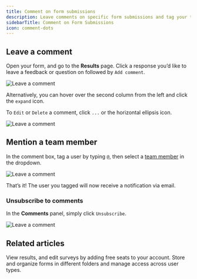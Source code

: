 ```yaml
---
title: Comment on form submissions
description: Leave comments on specific form submissions and tag your teammates to collaborate and start focused discussions. Automatically notify them via email to keep them in the loop.
sidebarTitle: Comment on Form Submissions
icon: comment-dots
---
```


## Leave a comment

Open your form, and go to the **Results** page. Click a response you’d like to leave a feedback or question on followed by `Add comment`.

<Frame>
  <img src="/images/account/image-25.png" alt="Leave a comment" />
</Frame>

Alternatively, you can hover over the second column from the left and click the `expand` icon.

To `Edit` or `Delete` a comment, click `...` or the horizontal ellipsis icon.

<Frame>
  <img src="/images/account/image-26.png" alt="Leave a comment" />
</Frame>

## Mention a team member

In the comment box, tag a user by typing `@`, then select a [team member](/help/invite-collaborators) in the dropdown.

<Frame>
  <img src="/images/account/image-27.png" alt="Leave a comment" />
</Frame>

That’s it! The user you tagged will now receive a notification via email.

### Unsubscribe to comments

In the **Comments** panel, simply click `Unsubscribe`.

<Frame>
  <img src="/images/account/image-28.png" alt="Leave a comment" />
</Frame>

## Related articles

<CardGroup cols={3}>
  <Card title="Invite team members to your forms" icon="user-plus" iconType="regular" color="#FFC738" href="/help/invite-collaborators">
  View results, and edit surveys by adding free seats to your account.
  </Card>
  <Card title="Workspaces" href="/help/workspaces" icon="folder" iconType="regular" color="#FFC738">
 Store and organize forms in different folders and manage access across user types.
  </Card>
</CardGroup>
